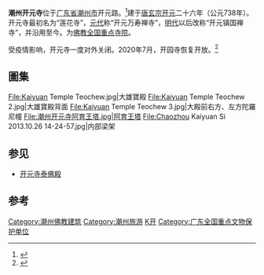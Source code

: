 {{coord|23|39|57|N|116|38|40|E|scale:200000|display=title}}
{{for|其它地方的开元寺|开元寺}} 
{{文物保护单位
| 级别 = 全国
| 图片 = [[File:Kaiyuan_Temple_of_Chaozhou_2010.jpg|220px]]
| 名称 = 潮州开元寺
| 编号 = 5-376
| 分类 = 古建筑
| 时代 = [[唐|唐]]至[[清|清]]
| 所在 = [[广东省|广东省]][[潮州市|潮州市]]
| 登录 = 2001年
}}
'''潮州开元寺'''位于[[广东省|广东省]][[潮州市|潮州市]]开元路。<ref>{{cite news |title=泉州申遗成功 “姊妹古城”潮州该怎么做？ |url=http://www.ce.cn/culture/gd/202108/12/t20210812_36800777.shtml |accessdate=2021-10-20 |work=中国经济网——国家经济门户 |archive-date=2021-10-20 |archive-url=https://web.archive.org/web/20211020031729/http://www.ce.cn/culture/gd/202108/12/t20210812_36800777.shtml |dead-url=no }}</ref>建于[[唐玄宗|唐玄宗]][[开元|开元]]二十六年（公元738年）。开元寺最初名为“莲花寺”，[[元代|元代]]称“开元万寿禅寺”，[[明代|明代]]以后改称“开元镇国禅寺”，并沿用至今。为[[汉族地区佛教全国重点寺院|佛教全国重点寺院]]。

受疫情影响，开元寺一度对外关闭。2020年7月，开园寺恢复开放。<ref>{{cite news |title=潮州开元寺今起恢复开放，这些注意事项你要知道！_手机网易网 |url=https://3g.163.com/local/article/FGEOGCCJ04179HUV.html |accessdate=2021-10-20 |work=网易 |date=2020-07-01 |archive-date=2021-10-20 |archive-url=https://web.archive.org/web/20211020172132/https://3g.163.com/local/article/FGEOGCCJ04179HUV.html |dead-url=no }}</ref>

== 圖集 ==
<gallery>
File:Kaiyuan Temple Teochew.jpg|大雄寶殿
File:Kaiyuan Temple Teochew 2.jpg|大雄寶殿背面
File:Kaiyuan Temple Teochew 3.jpg|大殿前右方、左方陀羅尼幢
File:潮州开元寺阿育王塔.jpg|阿育王塔
File:Chaozhou Kaiyuan Si 2013.10.26 14-24-57.jpg|内部梁架
</gallery>

== 参见==
*[[开元寺泰佛殿|开元寺泰佛殿]]

==参考==
{{reflist}}
{{commonscat|Kaiyuan Temple (Chaozhou)}}
{{潮州市文物保护单位}}
{{广东全国重点文物保护单位}}
{{China-buddhism-temple}}

[[Category:潮州佛教建筑|Category:潮州佛教建筑]]
[[Category:潮州旅游|Category:潮州旅游]]
[[Category:汉族地区佛教全国重点寺院|K开]]
[[Category:广东全国重点文物保护单位|Category:广东全国重点文物保护单位]]